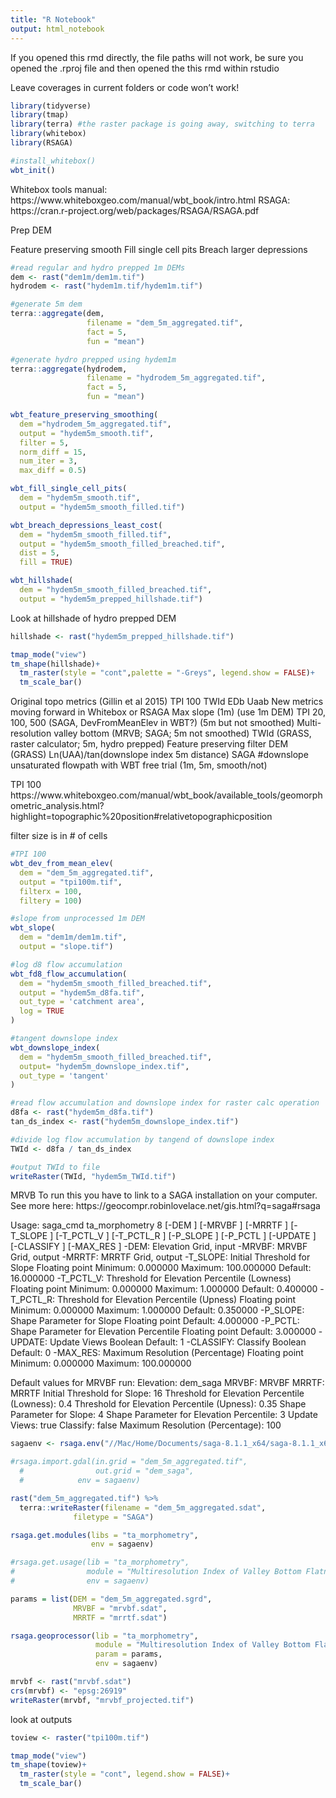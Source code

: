 ```yaml
---
title: "R Notebook"
output: html_notebook
---
```


If you opened this rmd directly, the file paths will not work, be sure you opened the .rproj file and then opened the this rmd within rstudio

Leave coverages in current folders or code won't work!

```r
library(tidyverse)
library(tmap)
library(terra) #the raster package is going away, switching to terra
library(whitebox)
library(RSAGA)

#install_whitebox()
wbt_init()
```
Whitebox tools manual: https://www.whiteboxgeo.com/manual/wbt_book/intro.html
RSAGA: https://cran.r-project.org/web/packages/RSAGA/RSAGA.pdf

Prep DEM

Feature preserving smooth
Fill single cell pits
Breach larger depressions

```r
#read regular and hydro prepped 1m DEMs
dem <- rast("dem1m/dem1m.tif")
hydrodem <- rast("hydem1m.tif/hydem1m.tif")

#generate 5m dem
terra::aggregate(dem,
                 filename = "dem_5m_aggregated.tif",
                 fact = 5,
                 fun = "mean")

#generate hydro prepped using hydem1m
terra::aggregate(hydrodem,
                 filename = "hydrodem_5m_aggregated.tif",
                 fact = 5,
                 fun = "mean")

wbt_feature_preserving_smoothing(
  dem ="hydrodem_5m_aggregated.tif",
  output = "hydem5m_smooth.tif",
  filter = 5,
  norm_diff = 15,
  num_iter = 3,
  max_diff = 0.5)

wbt_fill_single_cell_pits(
  dem = "hydem5m_smooth.tif",
  output = "hydem5m_smooth_filled.tif")

wbt_breach_depressions_least_cost(
  dem = "hydem5m_smooth_filled.tif",
  output = "hydem5m_smooth_filled_breached.tif",
  dist = 5,
  fill = TRUE)

wbt_hillshade(
  dem = "hydem5m_smooth_filled_breached.tif",
  output = "hydem5m_prepped_hillshade.tif")
```
Look at hillshade of hydro prepped DEM
```r
hillshade <- rast("hydem5m_prepped_hillshade.tif")

tmap_mode("view")
tm_shape(hillshade)+
  tm_raster(style = "cont",palette = "-Greys", legend.show = FALSE)+
  tm_scale_bar()
```

Original topo metrics (Gillin et al 2015)
        TPI 100
        TWId
        EDb
        Uaab
New metrics moving forward in Whitebox or RSAGA
        Max slope (1m) (use 1m DEM)
        TPI 20, 100, 500 (SAGA, DevFromMeanElev in WBT?) (5m but not smoothed) 
        Multi-resolution valley bottom (MRVB; SAGA; 5m not smoothed)
        TWId (GRASS, raster calculator; 5m, hydro prepped)
            Feature preserving filter DEM (GRASS)
            Ln(UAA)/tan(downslope index 5m distance) SAGA
        #downslope unsaturated flowpath with WBT free trial (1m, 5m, smooth/not)

TPI 100
https://www.whiteboxgeo.com/manual/wbt_book/available_tools/geomorphometric_analysis.html?highlight=topographic%20position#relativetopographicposition

filter size is in # of cells
```r
#TPI 100
wbt_dev_from_mean_elev(
  dem = "dem_5m_aggregated.tif", 
  output = "tpi100m.tif", 
  filterx = 100, 
  filtery = 100)

#slope from unprocessed 1m DEM
wbt_slope(
  dem = "dem1m/dem1m.tif", 
  output = "slope.tif")

#log d8 flow accumulation
wbt_fd8_flow_accumulation(
  dem = "hydem5m_smooth_filled_breached.tif",
  output = "hydem5m_d8fa.tif",
  out_type = 'catchment area',
  log = TRUE
)

#tangent downslope index
wbt_downslope_index(
  dem = "hydem5m_smooth_filled_breached.tif",
  output= "hydem5m_downslope_index.tif",
  out_type = 'tangent'
)

#read flow accumulation and downslope index for raster calc operation
d8fa <- rast("hydem5m_d8fa.tif")
tan_ds_index <- rast("hydem5m_downslope_index.tif")

#divide log flow accumulation by tangend of downslope index
TWId <- d8fa / tan_ds_index

#output TWId to file
writeRaster(TWId, "hydem5m_TWId.tif")
```
MRVB
To run this you have to link to a SAGA installation on your computer. See more here: https://geocompr.robinlovelace.net/gis.html?q=saga#rsaga

Usage: saga_cmd ta_morphometry 8 [-DEM <str>] [-MRVBF <str>] [-MRRTF <str>] [-T_SLOPE <double>] [-T_PCTL_V <double>] [-T_PCTL_R <double>] [-P_SLOPE <double>] [-P_PCTL <double>] [-UPDATE <str>] [-CLASSIFY <str>] [-MAX_RES <double>]
  -DEM:<str>        	Elevation
	Grid, input
  -MRVBF:<str>      	MRVBF
	Grid, output
  -MRRTF:<str>      	MRRTF
	Grid, output
  -T_SLOPE:<double> 	Initial Threshold for Slope
	Floating point
	Minimum: 0.000000
	Maximum: 100.000000
	Default: 16.000000
  -T_PCTL_V:<double>	Threshold for Elevation Percentile (Lowness)
	Floating point
	Minimum: 0.000000
	Maximum: 1.000000
	Default: 0.400000
  -T_PCTL_R:<double>	Threshold for Elevation Percentile (Upness)
	Floating point
	Minimum: 0.000000
	Maximum: 1.000000
	Default: 0.350000
  -P_SLOPE:<double> 	Shape Parameter for Slope
	Floating point
	Default: 4.000000
  -P_PCTL:<double>  	Shape Parameter for Elevation Percentile
	Floating point
	Default: 3.000000
  -UPDATE:<str>     	Update Views
	Boolean
	Default: 1
  -CLASSIFY:<str>   	Classify
	Boolean
	Default: 0
  -MAX_RES:<double> 	Maximum Resolution (Percentage)
	Floating point
	Minimum: 0.000000
	Maximum: 100.000000
	
Default values for MRVBF run:
Elevation: dem_saga
MRVBF: MRVBF
MRRTF: MRRTF
Initial Threshold for Slope: 16
Threshold for Elevation Percentile (Lowness): 0.4
Threshold for Elevation Percentile (Upness): 0.35
Shape Parameter for Slope: 4
Shape Parameter for Elevation Percentile: 3
Update Views: true
Classify: false
Maximum Resolution (Percentage): 100
```r
sagaenv <- rsaga.env("//Mac/Home/Documents/saga-8.1.1_x64/saga-8.1.1_x64")

#rsaga.import.gdal(in.grid = "dem_5m_aggregated.tif",
  #                out.grid = "dem_saga",
  #            env = sagaenv)

rast("dem_5m_aggregated.tif") %>% 
  terra::writeRaster(filename = "dem_5m_aggregated.sdat",
              filetype = "SAGA")

rsaga.get.modules(libs = "ta_morphometry",
                  env = sagaenv)

#rsaga.get.usage(lib = "ta_morphometry", 
#                module = "Multiresolution Index of Valley Bottom Flatness (MRVBF)", 
#                env = sagaenv)

params = list(DEM = "dem_5m_aggregated.sgrd",
              MRVBF = "mrvbf.sdat",
              MRRTF = "mrrtf.sdat")

rsaga.geoprocessor(lib = "ta_morphometry", 
                   module = "Multiresolution Index of Valley Bottom Flatness (MRVBF)", 
                   param = params,
                   env = sagaenv)

mrvbf <- rast("mrvbf.sdat")
crs(mrvbf) <- "epsg:26919"
writeRaster(mrvbf, "mrvbf_projected.tif")
```

look at outputs
```r
toview <- raster("tpi100m.tif")

tmap_mode("view")
tm_shape(toview)+
  tm_raster(style = "cont", legend.show = FALSE)+
  tm_scale_bar()
```

